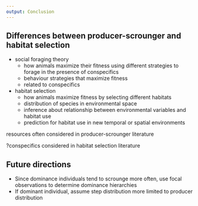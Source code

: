 ```yaml
---
output: Conclusion
---
```



## Differences between producer-scrounger and habitat selection


- social foraging theory
    - how animals maximize their fitness using different strategies to forage in the presence of conspecifics
    - behaviour strategies that maximize fitness
    - related to conspecifics
- habitat selection
    - how animals maximize fitness by selecting different habitats
    - distribution of species in environmental space
    - inference about relationship between environmental variables and habitat use
    - prediction for habitat use in new temporal or spatial environments


resources often considered in producer-scrounger literature

?conspecifics considered in habitat selection literature


## Future directions

- Since dominance individuals tend to scrounge more often, use focal observations to determine dominance hierarchies 
- If dominant individual, assume step distribution more limited to producer distribution


